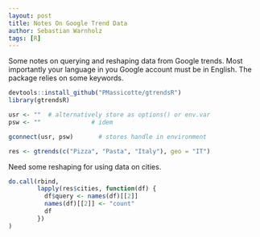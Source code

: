 ```yaml
---
layout: post
title: Notes On Google Trend Data
author: Sebastian Warnholz
tags: [R]
---
```

  
  
  Some notes on querying and reshaping data from Google trends. Most importantly
your language in you Google account must be in English. The package relies on
some keywords.

```r
devtools::install_github("PMassicotte/gtrendsR")
library(gtrendsR)

usr <- ""  # alternatively store as options() or env.var
psw <- ""              # idem

gconnect(usr, psw)       # stores handle in environment

res <- gtrends(c("Pizza", "Pasta", "Italy"), geo = "IT")
```

Need some reshaping for using data on cities.

```r
do.call(rbind, 
        lapply(res$cities, function(df) {
          df$query <- names(df)[[2]]
          names(df)[[2]] <- "count"
          df
        })
)
```

